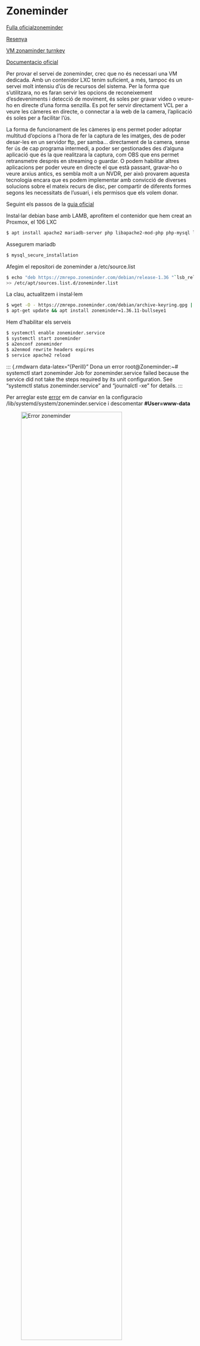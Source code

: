 # Zoneminder


[Fulla oficialzoneminder](https://zoneminder.com/downloads/)

[Resenya](https://community.home-assistant.io/t/my-opinion-zoneminder-vs-motioneye-vs-shinobi/316831)

[VM zonaminder turnkey](https://www.turnkeylinux.org/zoneminder)

[Documentacio oficial](https://zoneminder.readthedocs.io/en/latest/userguide/definemonitor.html)

Per provar el servei de zoneminder, crec que no és necessari una VM dedicada. Amb un contenidor LXC tenim suficient, a més, tampoc és un servei molt intensiu d'ús de recursos del sistema. Per la forma que s'utilitzara, no es faran servir les opcions de reconeixement d'esdeveniments i detecció de moviment, és soles per gravar video o veure-ho en directe d'una forma senzilla. Es pot fer servir directament VCL per a veure les càmeres en directe, o connectar a la web de la camera, l'aplicació és soles per a facilitar l'ús.

La forma de funcionament de les càmeres ip ens permet poder adoptar multitud d'opcions a l'hora de fer la captura de les imatges, des de poder desar-les en un servidor ftp, per samba... directament de la camera, sense fer ús de cap programa intermedi, a poder ser gestionades des d'alguna aplicació que és la que realitzara la captura, com OBS que ens permet retransmetre després en streaming o guardar. O podem habilitar altres aplicacions per poder veure en directe el que està passant, gravar-ho o veure arxius antics, es sembla molt a un NVDR, per això provarem aquesta tecnologia encara que es podem implementar amb convicció de diverses solucions sobre el mateix recurs de disc, per compartir de diferents formes segons les necessitats de l'usuari, i els permisos que els volem donar.

Seguint els passos de la [guia oficial](https://wiki.zoneminder.com/Debian_11_Bullseye_with_Zoneminder_1.36.x)

Instal·lar debian base amb LAMB, aprofitem el contenidor que hem creat an Proxmox, el 106 LXC

```bash
$ apt install apache2 mariadb-server php libapache2-mod-php php-mysql lsb-release gnupg2
```

Assegurem mariadb

```bash
$ mysql_secure_installation
```

Afegim el repositori de zoneminder a /etc/source.list

```bash
$ echo "deb https://zmrepo.zoneminder.com/debian/release-1.36 "`lsb_release -c -s`"/"\
>> /etc/apt/sources.list.d/zoneminder.list
```

La clau, actualitzem i instal·lem

```bash
$ wget -O - https://zmrepo.zoneminder.com/debian/archive-keyring.gpg | apt-key add -
$ apt-get update && apt install zoneminder=1.36.11-bullseye1
```

Hem d'habilitar els serveis
 
```bash
$ systemctl enable zoneminder.service
$ systemctl start zoneminder
$ a2enconf zoneminder
$ a2enmod rewrite headers expires
$ service apache2 reload
```

::: {.rmdwarn data-latex="{Perill}"
Dona un error
root@Zoneminder:~# systemctl start zoneminder
Job for zoneminder.service failed because the service did not take the steps required by its unit configuration.
See "systemctl status zoneminder.service" and "journalctl -xe" for details.
:::

::: {.rmdtip data-latex="{Tip}"}
Per arreglar este [error](https://forums.zoneminder.com/viewtopic.php?t=28935) em de canviar en la configuracio /lib/systemd/system/zoneminder.service i descomentar **#User=www-data** 

![Error zoneminder](imatges/proxmox/error_zone.png){width=80%}
:::

Hebilitem els moduls

```bash
$ a2enmod cgi
$ a2enmod zoneminder
$ a2enmod rewrite
```

Reiniciem

```bash
# service apache2 reload
```

![Zoneminer primera configuracio](imatges/proxmox/Zoneminer_GUI_inicial.png){width=80%}

Ja podem entrar en zoneminder per afegir les càmeres i configurar l'espai per a fer les còpies de seguretat

## LDAP Apache

[Apache with LDAP authentication](https://medium.com/@uri.tau/apache-and-ldap-cc7bff1f629d)
[Apache Web Server and LDAP](https://ldapwiki.com/wiki/Apache%20Web%20Server%20and%20LDAP)

Necesitem els moduls d'apache 
Ara mira per configurar els permisos per accedir al recurs.
Mirar LDAP d'accés a Apache ldap, authnz_ldap, proxy i proxy_http.

Els activem

```bash
a2enmod authnz_ldap proxy_http 
```

Configurem el servidor apache, en etc/apache/sites-avaible/el_nostre_ZM

```bash
<VirtualHost *:80>
 <Location />
  Order allow,deny
  Allow from all
  AuthName "AuthRequired"
  AuthType Basic
  AuthBasicProvider ldap
  AuthzLDAPAuthoritative on
  AuthLDAPURL "ldap://ldap.inestable.dedyn.io:389/ou=People,DC=inestable,
  DC=dedyn,DC=io?cn?sub?(objectClass=inetOrgPerson)"
  require valid-user
  require ldap-group CN=video,OU=Groups,DC=inestable,DC=dedyn,DC=io
 </Location>
</VirtualHost>
```

Tambe ho podem fer per zoneminder.conf, hem de canviar 

[Seguint els consells dáquesta fulla](https://forums.zoneminder.com/viewtopic.php?t=23886)

```bash
Below /zm Alias:
<Directory /usr/share/zoneminder/www>
AuthName "ZoneMinder Login"
AuthBasicProvider ldap
AuthLDAPURL "ldap://ldap.inestable.dedyn.io/ou=video,dc=inestable,dc=dedyn,dc=io"
Require valid-user
php_flag register_globals off
[...]
```

[Docu oficial](https://zoneminder.readthedocs.io/en/stable/installationguide/index.html)

::: {.rmdinfo .centre data-latex="{}"}
Pendent de provar refinar permisos, grups ... LDAP
:::

## VLAN

Aquesta màquina tindrà accés a tres VLAN LA de video per connectar en les càmeres, que no tenen internet, la privada per poder els usuaris de video accedir a les funcions de Zonaminder i veure privadament en streaming assajos, apache sols servira aquesta web per la xarxa de VLAN privat, gravar..., i la d’admim que és per on farem el compartiment de l'espai NFS o iSCI

### Configuracio de les targetes de xarxa

Li posarem 3 una per a cada VLAN connectades al pont de l'Open vswitch *vmbr1* configurem cadascuna de les VLAN amb el dhcp de pfSense, perque li done una IP estàtica, també a les càmeres que es compren, a més del DNS.

![Xarxa Zoneminder](imatges/proxmox/zoneminder_xarxa.png){width=60%}

::: {.rmdcuidao data-latex="{net0 l'esborrarem}"}
La net0 l'esborrarem o desactivarem quan estiga tot configurat, de moment és per la que estem administrant tots els serveis.
:::

## Configuració de les càmeres

Depenent la camera que es compre, es configurara el protocol que suporte, la majoria és RTSP, configuraren les IP de les càmeres com a fixes en la VLAN 30 i afegirem registre DNS per a cadascuna Cam1 cam2 ... 

Si esten en la VLAN de video, les podem connectar a qualsevol programa que vulguem gastar, des de l'editor de la taula de llums, l’OBS per fer streamin, inclos el VLC per fer captures o veureo en directe.

Es pot configurar en molte d'elles des del seu servidor web, que copien a un nas, servidor FTP... és una altra posibilitat per gestionar-les.

La configuració de l'app en si és deixa pendent per mes avant, quat es tinga la cam física.

[Documentació user Zoneminder](https://zoneminder.readthedocs.io/en/stable/userguide/index.html)

Vaig revisar la documentació oficial i ens deixa fer tot el que volem, 
Amb diversos modes de funcionament, el de reconeixement de moviments per detectar la presència de gent i registra els esdeveniments sospitosos, és el mes problematic en consum de CPU i memòria, pero realment no ens interessa, a no ser que es pose una camera per aquest propòsit.
El més interessant és el de gravació directa, i vista directa, que no consumeix molts recursos, ja que la codificació de video la fa la mateixa camera.
Des del mateix programa es poden visionar gravacions antigues, esborrar-les, descarregar-les ... No obstant aixo. Muntarem aquest recurs d'espai també en Nextcloud com a recurs extern. Donarem permís al grup de video, amb carpeta compartida de grup. Per facilitar les coses, i que puguen compartir amb usuaris no del grup video, que vulga tindre accés a un recurs determinat. Podent configurar des d’aci els permisos de validesa de temps, poder o no descarregar ... És molt flexible Nextcloud en aquest aspecte.

Tambe disposa d'app [ZoneMinder Client App](https://play.google.com/store/apps/details?id=com.lennycorp.zoneminderclient&gl=US) per android.

Pendent

## Espai d'emmagatzematge 

Aquest apart seria igual al que vam fer en Nextcloud, servir per NFS el dataset de video i muntar-lo en /mnt/video per a guardar alli les gravacions.

## Proves pendents
Està planejat fer proves fent servir [VLC](https://wiki.videolan.org/Documentation:Streaming_HowTo_New/) com a servidor RTSP, més avant, si no arriben les càmeres.

Exemple de servidor VLC l'escriptori per RSTP

```bash
vlc -I rc screen:// --sout="#transcode{vcodec=h264,vb=400,scale=0.25,fps=10}\
:rtp{dst=127.0.0.1,port=4444,sdp=rtsp://localhost:8080/test.sdp}"
```

Pendent
